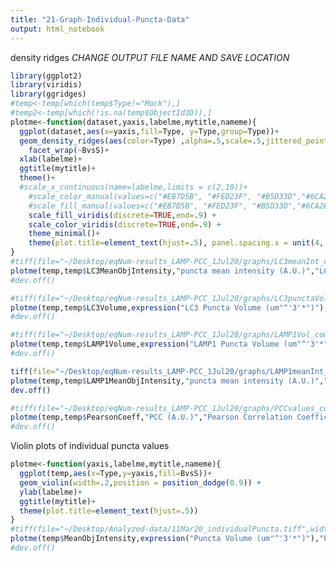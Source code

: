 ```yaml
---
title: "21-Graph-Individual-Puncta-Data"
output: html_notebook
---
```


density ridges
*CHANGE OUTPUT FILE NAME AND SAVE LOCATION*
```r
library(ggplot2)
library(viridis)
library(ggridges)
#temp<-temp[which(temp$Type!="Mock"),]
#temp2<-temp[which(!is.na(temp$ObjectId3D)),]
plotme<-function(dataset,yaxis,labelme,mytitle,nameme){
  ggplot(dataset,aes(x=yaxis,fill=Type, y=Type,group=Type))+
  geom_density_ridges(aes(color=Type) ,alpha=.5,scale=.5,jittered_points=TRUE,position="raincloud",scale=.2,point_size=.5) +
    facet_wrap(~BvsS)+
  xlab(labelme)+
  ggtitle(mytitle)+
  theme()+
  #scale_x_continuous(name=labelme,limits = c(2,10))+
    #scale_color_manual(values=c("#EB7D5B", "#FED23F", "#B5D33D","#6CA2EA","#442288"))+
    #scale_fill_manual(values=c("#EB7D5B", "#FED23F", "#B5D33D","#6CA2EA","#442288"))
    scale_fill_viridis(discrete=TRUE,end=.9) +
    scale_color_viridis(discrete=TRUE,end=.9) +
    theme_minimal()+
    theme(plot.title=element_text(hjust=.5), panel.spacing.x = unit(4, "lines"))
}
#tiff(file="~/Desktop/eqNum-results_LAMP-PCC_1Jul20/graphs/LC3meanInt_combined-datasets_7Jul20.tiff",width=2800,height=2800,res=600)
plotme(temp,temp$LC3MeanObjIntensity,"puncta mean intensity (A.U.)","LC3 Puncta Mean Intensity")
#dev.off()

#tiff(file="~/Desktop/eqNum-results_LAMP-PCC_1Jul20/graphs/LC3punctaVol_combined-datasets_zoom2-10_7Jul20.tiff",width=3000,height=3000,res=600)
plotme(temp,temp$LC3Volume,expression("LC3 Puncta Volume (um"^'3'*")"),"LC3 Puncta Volumes")
#dev.off()

#tiff(file="~/Desktop/eqNum-results_LAMP-PCC_1Jul20/graphs/LAMP1Vol_combined-datasets_7Jul20.tiff",width=3000,height=3000,res=600)
plotme(temp,temp$LAMP1Volume,expression("LAMP1 Puncta Volume (um"^'3'*")"),"LAMP1 Puncta Volumes")
#dev.off()

tiff(file="~/Desktop/eqNum-results_LAMP-PCC_1Jul20/graphs/LAMP1meanInt_combined-datasets_7Jul20.tiff",width=3000,height=3000,res=600)
plotme(temp,temp$LAMP1MeanObjIntensity,"puncta mean intensity (A.U.)","LAMP1 Puncta Mean Intensity")
dev.off()

#tiff(file="~/Desktop/eqNum-results_LAMP-PCC_1Jul20/graphs/PCCvalues_combined-datasets_v2_7Jul20.tiff",width=3000,height=3000,res=600)
plotme(temp,temp$PearsonCoeff,"PCC (A.U.)","Pearson Correlation Coefficient Values")
#dev.off()
```



Violin plots of individual puncta values

```r
plotme<-function(yaxis,labelme,mytitle,nameme){
  ggplot(temp,aes(x=Type,y=yaxis,fill=BvsS))+
  geom_violin(width=.2,position = position_dodge(0.9)) +
  ylab(labelme)+
  ggtitle(mytitle)+
  theme(plot.title=element_text(hjust=.5))
}
#tiff(file="~/Desktop/Analyzed-data/11Mar20_individualPuncta.tiff",width=2800,height=2800,res=600)
plotme(temp$MeanObjIntensity,expression("Puncta Volume (um"^'3'*")"),"Puncta Volumes")
#dev.off()
```
